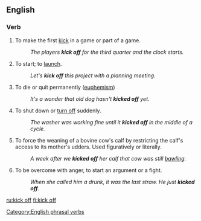 {{also|kick-off|kickoff}}
==English==

===Verb===
{{en-verb|kicks off|kicking off|kicked off}}

# To make the first [[kick]] in a game or part of a game.
#: ''The players '''kick off''' for the third quarter and the clock starts.''
# {{idiom}} To start; to [[launch]].
#: ''Let's '''kick off''' this project with a planning meeting.''
# {{idiom|colloquial}} To die or quit permanently ([[euphemism]])
#: ''It's a wonder that old dog hasn't '''kicked off''' yet.''
# {{idiom}} To shut down or [[turn off]] suddenly.
#: ''The washer was working fine until it '''kicked off''' in the middle of a cycle.''
# {{US|idiom|ranching|slang}} To force the weaning of a bovine cow's calf by restricting the calf's access to its mother's udders.  Used figuratively or literally.
#: ''A week after we '''kicked off''' her calf that cow was still [[bawling]].''
# {{UK|idiom|colloquial}} To be overcome with anger, to start an argument or a fight.
#: ''When she called him a drunk, it was the last straw. He just '''kicked off'''.''

[[Category:English phrasal verbs]]

[[ru:kick off]]
[[fi:kick off]]